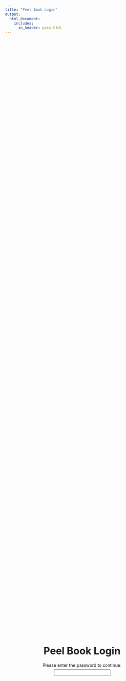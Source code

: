 ```yaml
---
title: "Peel Book Login"
output:
  html_document:
    includes:
      in_header: pass.html
---
```



<style>
  .title{
    display: none;
  }
</style>

```r
```

::: {#login .loginscreen style="display: flex;
  flex-direction: column;
  justify-content: center;
  align-items: center;
  text-align: center;
  min-height: 100vh;"}

<center><b><p style="font-size:32.5px; margin-bottom:5px">Peel Book Login</p></b></center>

<center><p style="margin-bottom:5px">Please enter the password to continue:</p></center>

<center><input type="password" onkeyup="onPass(event)" id="pass"> <iframe id="iframe" frameborder="0" 
style="position: fixed;
border: none;
top: 0; right: 0;
bottom: 0; left: 0;
width: 100%;
height: 100%;" height="100%" width="100%" /></center>
:::
